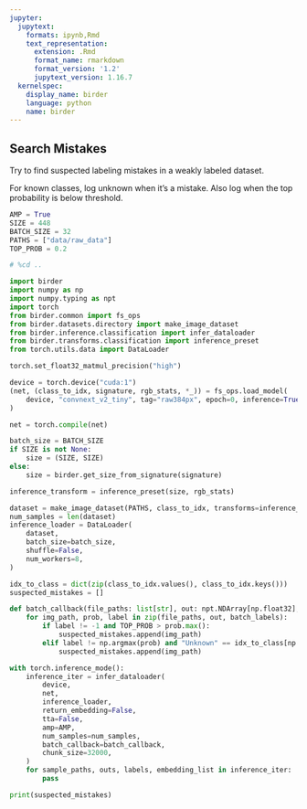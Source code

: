 ```yaml
---
jupyter:
  jupytext:
    formats: ipynb,Rmd
    text_representation:
      extension: .Rmd
      format_name: rmarkdown
      format_version: '1.2'
      jupytext_version: 1.16.7
  kernelspec:
    display_name: birder
    language: python
    name: birder
---
```


## Search Mistakes

Try to find suspected labeling mistakes in a weakly labeled dataset.

For known classes, log unknown when it's a mistake. Also log when the top probability is below threshold.

```python
AMP = True
SIZE = 448
BATCH_SIZE = 32
PATHS = ["data/raw_data"]
TOP_PROB = 0.2
```

```python
# %cd ..
```

```python
import birder
import numpy as np
import numpy.typing as npt
import torch
from birder.common import fs_ops
from birder.datasets.directory import make_image_dataset
from birder.inference.classification import infer_dataloader
from birder.transforms.classification import inference_preset
from torch.utils.data import DataLoader
```

```python
torch.set_float32_matmul_precision("high")
```

```python
device = torch.device("cuda:1")
(net, (class_to_idx, signature, rgb_stats, *_)) = fs_ops.load_model(
    device, "convnext_v2_tiny", tag="raw384px", epoch=0, inference=True
)
```

```python
net = torch.compile(net)
```

```python
batch_size = BATCH_SIZE
if SIZE is not None:
    size = (SIZE, SIZE)
else:
    size = birder.get_size_from_signature(signature)

inference_transform = inference_preset(size, rgb_stats)
```

```python
dataset = make_image_dataset(PATHS, class_to_idx, transforms=inference_transform)
num_samples = len(dataset)
inference_loader = DataLoader(
    dataset,
    batch_size=batch_size,
    shuffle=False,
    num_workers=8,
)
```

```python
idx_to_class = dict(zip(class_to_idx.values(), class_to_idx.keys()))
suspected_mistakes = []

def batch_callback(file_paths: list[str], out: npt.NDArray[np.float32], batch_labels: list[int]) -> None:
    for img_path, prob, label in zip(file_paths, out, batch_labels):
        if label != -1 and TOP_PROB > prob.max():
            suspected_mistakes.append(img_path)
        elif label != np.argmax(prob) and "Unknown" == idx_to_class[np.argmax(prob)]:
            suspected_mistakes.append(img_path)
```

```python
with torch.inference_mode():
    inference_iter = infer_dataloader(
        device,
        net,
        inference_loader,
        return_embedding=False,
        tta=False,
        amp=AMP,
        num_samples=num_samples,
        batch_callback=batch_callback,
        chunk_size=32000,
    )
    for sample_paths, outs, labels, embedding_list in inference_iter:
        pass
```

```python
print(suspected_mistakes)
```
